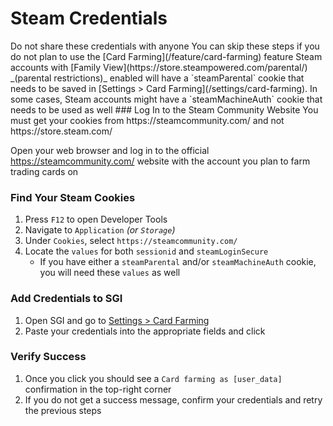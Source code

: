 
# Steam Credentials
 
<Callout type='error'>
    Do not share these credentials with anyone
</Callout>

<Callout type='info'>
    You can skip these steps if you do not plan to use the [Card Farming](/feature/card-farming) feature
</Callout>

<Callout type='warning'>
    Steam accounts with [Family View](https://store.steampowered.com/parental/) _(parental restrictions)_ enabled will have a `steamParental` cookie that needs to be saved in [Settings > Card Farming](/settings/card-farming). In some cases, Steam accounts might have a `steamMachineAuth` cookie that needs to be used as well
</Callout>

<Steps>
### Log In to the Steam Community Website

<Callout type='info'>
    You must get your cookies from https://steamcommunity.com/ and not https://store.steam.com/
</Callout>
 
Open your web browser and log in to the official https://steamcommunity.com/ website with the account you plan to farm trading cards on
 
### Find Your Steam Cookies
  
1. Press `F12` to open Developer Tools
2. Navigate to `Application` _(or `Storage`)_
3. Under `Cookies`, select `https://steamcommunity.com/`
4. Locate the `values` for both `sessionid` and `steamLoginSecure`
    * If you have either a `steamParental` and/or `steamMachineAuth` cookie, you will need these `values` as well

<ZoomImage src='/assets/rwQIV1x.png' description='Click to expand' />

### Add Credentials to SGI

1. Open SGI and go to <Icon type='cog' /> [Settings > Card Farming](/settings/card-farming)
2. Paste your credentials into the appropriate fields and click <MockButton type='save' />

### Verify Success

1. Once you click <MockButton type='save' /> you should see a `Card farming as [user_data]` confirmation in the top-right corner
2. If you do not get a success message, confirm your credentials and retry the previous steps

<ZoomImage src='/assets/QB3oJIn.png' description='Click to expand' />

</Steps>